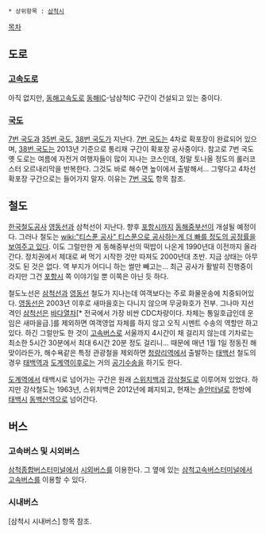 * 상위항목 : [[삼척시]]

[[목차]]
== 도로 ==
=== [[고속도로]] ===
아직 없지만, [[동해고속도로]] [[동해IC]]-남삼척IC 구간이 건설되고 있는 중이다.

=== [[국도]] ===
[[7번 국도]]과 [[35번 국도]], [[38번 국도]]가 지난다. [[7번 국도]]는 4차로 확포장이 완료되어 있으며, [[38번 국도]]는 2013년 기준으로 통리재 구간이 확포장 공사중이다. 참고로 7번 국도 옛 도로는 여름에 자전거 여행자들이 많이 지나는 코스인데, 정말 토나올 정도의 롤러코스터 오르내리막을 반복한다. 그것도 바로 해수면 높이에서 출발해서... 그렇다고 4차선 확포장 구간으로는 들어가지 말자. 이유는 [[7번 국도]] 항목 참조.

== 철도 ==
[[한국철도공사]] [[영동선]]과 삼척선이 지난다. 향후 [[포항시]]까지 [[동해중부선]]이 개설될 예정이다. 그러나 철도는 [[wiki:"티스푼 공사" 티스푼으로 공사하는게 더 빠를 정도의 공정률을 보여주고 있다]]. 이도 그럴만한 게 동해중부선의 떡밥이 나온게 1990년대 이전까지 올라간다. 정치권에서 제대로 써 먹기 시작한 것만 따져도 2000년대 초반. 지금 상태는 아무것도 된 것은 없다. 역 부지가 어디니 하는 썰만 빼고는... 최근 공사가 활발히 진행중이라지만 그건 [[포항시]] 쪽 이야기일 뿐 이쪽은 아닌 듯 하다.

철도노선은 [[삼척선]]과 [[영동선]] 철도가 지나는데 여객보다는 주로 화물운송에 치중되어있다. [[영동선]]은 2003년 이후로 새마을호는 다니지 않으며 무궁화호가 전부. 그나마 지선격인 [[삼척선]]은 [[바다열차]][* 전국에서 가장 비싼 CDC차량이다. 차체는 통일호급인데 운임은 새마을급.]를 제외하면 여객영업 자체를 하지 않고 오직 시멘트 수송의 역할만 하고 있다. 하긴 그럴만도 한 것이 [[고속버스]]로 서울까지 4시간이 채 걸리지 않는데 기차로는 최소한 5시간 30분에서 최대 6시간 20분 정도 걸리니... 때문에 매년 1월 1일 정동진 해맞이라든가, 해수욕같은 특정 관광철을 제외하면 [[청량리역]]에서 출발하는 [[태백선]] 철도의 경우 [[태백역]]과 [[도계역]]이후로는 거의 [[공기수송]]을 하기도 한다.

[[도계역]]에서 태백시로 넘어가는 구간은 원래 [[스위치백]]과 [[강삭철도]]로 이루어져 있었다. 하지만 강삭철도는 1963년, 스위치백은 2012년에 폐지되고, 현재는 [[솔안터널]]로 한방에 [[태백시]] [[동백산역]]으로 넘어간다.

== 버스 ==
=== 고속버스 및 시외버스 ===
[[삼척종합버스터미널]]에서 [[시외버스]]를 이용한다. 그 옆에 있는 [[삼척고속버스터미널]]에서 [[고속버스]]를 이용할 수 있다.

=== 시내버스 ===
[삼척시 시내버스] 항목 참조.
